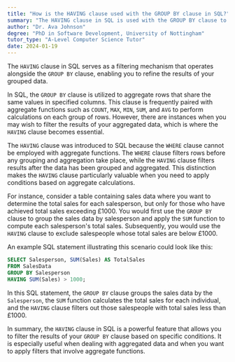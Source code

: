 ```yaml
---
title: "How is the HAVING clause used with the GROUP BY clause in SQL?"
summary: "The HAVING clause in SQL is used with the GROUP BY clause to filter the results of the grouping."
author: "Dr. Ava Johnson"
degree: "PhD in Software Development, University of Nottingham"
tutor_type: "A-Level Computer Science Tutor"
date: 2024-01-19
---
```


The `HAVING` clause in SQL serves as a filtering mechanism that operates alongside the `GROUP BY` clause, enabling you to refine the results of your grouped data.

In SQL, the `GROUP BY` clause is utilized to aggregate rows that share the same values in specified columns. This clause is frequently paired with aggregate functions such as `COUNT`, `MAX`, `MIN`, `SUM`, and `AVG` to perform calculations on each group of rows. However, there are instances when you may wish to filter the results of your aggregated data, which is where the `HAVING` clause becomes essential.

The `HAVING` clause was introduced to SQL because the `WHERE` clause cannot be employed with aggregate functions. The `WHERE` clause filters rows before any grouping and aggregation take place, while the `HAVING` clause filters results after the data has been grouped and aggregated. This distinction makes the `HAVING` clause particularly valuable when you need to apply conditions based on aggregate calculations.

For instance, consider a table containing sales data where you want to determine the total sales for each salesperson, but only for those who have achieved total sales exceeding £1000. You would first use the `GROUP BY` clause to group the sales data by salesperson and apply the `SUM` function to compute each salesperson's total sales. Subsequently, you would use the `HAVING` clause to exclude salespeople whose total sales are below £1000.

An example SQL statement illustrating this scenario could look like this:

```sql
SELECT Salesperson, SUM(Sales) AS TotalSales
FROM SalesData
GROUP BY Salesperson
HAVING SUM(Sales) > 1000;
```

In this SQL statement, the `GROUP BY` clause groups the sales data by the `Salesperson`, the `SUM` function calculates the total sales for each individual, and the `HAVING` clause filters out those salespeople with total sales less than £1000.

In summary, the `HAVING` clause in SQL is a powerful feature that allows you to filter the results of your `GROUP BY` clause based on specific conditions. It is especially useful when dealing with aggregated data and when you want to apply filters that involve aggregate functions.
    